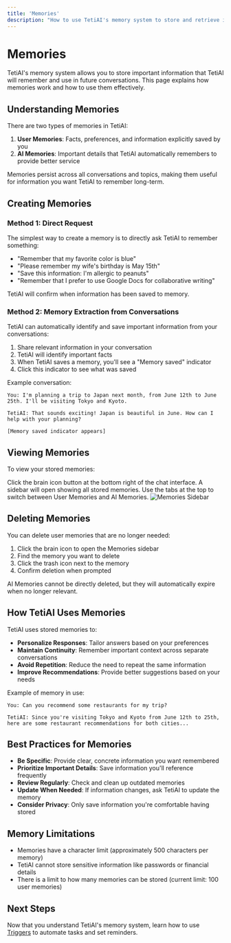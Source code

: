 ```yaml
---
title: 'Memories'
description: "How to use TetiAI's memory system to store and retrieve information"
---
```


# Memories

TetiAI's memory system allows you to store important information that TetiAI will remember and use in future conversations. This page explains how memories work and how to use them effectively.

## Understanding Memories

There are two types of memories in TetiAI:

1. **User Memories**: Facts, preferences, and information explicitly saved by you
2. **AI Memories**: Important details that TetiAI automatically remembers to provide better service

Memories persist across all conversations and topics, making them useful for information you want TetiAI to remember long-term.

## Creating Memories

### Method 1: Direct Request

The simplest way to create a memory is to directly ask TetiAI to remember something:

- "Remember that my favorite color is blue"
- "Please remember my wife's birthday is May 15th"
- "Save this information: I'm allergic to peanuts"
- "Remember that I prefer to use Google Docs for collaborative writing"

TetiAI will confirm when information has been saved to memory.

### Method 2: Memory Extraction from Conversations

TetiAI can automatically identify and save important information from your conversations:

1. Share relevant information in your conversation
2. TetiAI will identify important facts
3. When TetiAI saves a memory, you'll see a "Memory saved" indicator
4. Click this indicator to see what was saved

Example conversation:

```
You: I'm planning a trip to Japan next month, from June 12th to June 25th. I'll be visiting Tokyo and Kyoto.

TetiAI: That sounds exciting! Japan is beautiful in June. How can I help with your planning?

[Memory saved indicator appears]
```

## Viewing Memories

To view your stored memories:

<Steps>
  <Step title="Click the Memory Button">
    Click the brain icon button at the bottom right of the chat interface.
  </Step>
  <Step title="Browse Memories">
    A sidebar will open showing all stored memories.
  </Step>
  <Step title="Switch Between Memory Types">
    Use the tabs at the top to switch between User Memories and AI Memories.
  </Step>
</Steps>

<Frame>
  <img src="/images/memories-sidebar.png" alt="Memories Sidebar" />
</Frame>

## Deleting Memories

You can delete user memories that are no longer needed:

1. Click the brain icon to open the Memories sidebar
2. Find the memory you want to delete
3. Click the trash icon next to the memory
4. Confirm deletion when prompted

<Note>
  AI Memories cannot be directly deleted, but they will automatically expire when no longer relevant.
</Note>

## How TetiAI Uses Memories

TetiAI uses stored memories to:

- **Personalize Responses**: Tailor answers based on your preferences
- **Maintain Continuity**: Remember important context across separate conversations
- **Avoid Repetition**: Reduce the need to repeat the same information
- **Improve Recommendations**: Provide better suggestions based on your needs

Example of memory in use:

```
You: Can you recommend some restaurants for my trip?

TetiAI: Since you're visiting Tokyo and Kyoto from June 12th to 25th, here are some restaurant recommendations for both cities...
```

## Best Practices for Memories

- **Be Specific**: Provide clear, concrete information you want remembered
- **Prioritize Important Details**: Save information you'll reference frequently
- **Review Regularly**: Check and clean up outdated memories
- **Update When Needed**: If information changes, ask TetiAI to update the memory
- **Consider Privacy**: Only save information you're comfortable having stored

## Memory Limitations

- Memories have a character limit (approximately 500 characters per memory)
- TetiAI cannot store sensitive information like passwords or financial details
- There is a limit to how many memories can be stored (current limit: 100 user memories)

## Next Steps

Now that you understand TetiAI's memory system, learn how to use [Triggers](/user-interface/triggers) to automate tasks and set reminders.